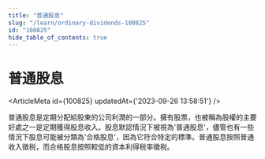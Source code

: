 ```yaml
---
title: "普通股息"
slug: "/learn/ordinary-dividends-100825"
id: "100825"
hide_table_of_contents: true
---
```



# 普通股息

<ArticleMeta id={100825} updatedAt={'2023-09-26 13:58:51'} />
<div className='border-solid border-b border-t-0 my-4 border-[var(--ifm-color-gray-300)]' />

普通股息是定期分配給股東的公司利潤的一部分。擁有股票，也被稱為股權的主要好處之一是定期獲得股息收入。股息默認情況下被視為'普通股息'，儘管也有一些情況下股息可能被分類為'合格股息'，因為它符合特定的標準。普通股息按照普通收入徵税，而合格股息按照較低的資本利得税率徵税。
